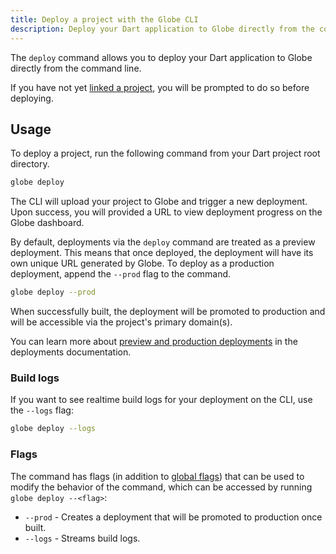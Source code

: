 ```yaml
---
title: Deploy a project with the Globe CLI
description: Deploy your Dart application to Globe directly from the command line.
---
```


The `deploy` command allows you to deploy your Dart application to Globe directly from the command line.

If you have not yet [linked a project](/cli/commands/link), you will be prompted to do so before deploying.

## Usage

To deploy a project, run the following command from your Dart project root directory.

```bash
globe deploy
```

The CLI will upload your project to Globe and trigger a new deployment. Upon success, you will provided a URL to view deployment progress on the Globe dashboard.

By default, deployments via the `deploy` command are treated as a preview deployment. This means that once deployed, the deployment will have its own unique URL generated by Globe.
To deploy as a production deployment, append the `--prod` flag to the command.

```bash
globe deploy --prod
```

When successfully built, the deployment will be promoted to production and will be accessible via the project's primary domain(s).

You can learn more about [preview and production deployments](/core-concepts/deployments) in the deployments documentation.

### Build logs

If you want to see realtime build logs for your deployment on the CLI, use the `--logs` flag:

```bash
globe deploy --logs
```

### Flags

The command has flags (in addition to [global flags](/cli#global-flags)) that can be used to modify the behavior of the command, which can be accessed by running `globe deploy --<flag>`:

- `--prod` - Creates a deployment that will be promoted to production once built.
- `--logs` - Streams build logs.
